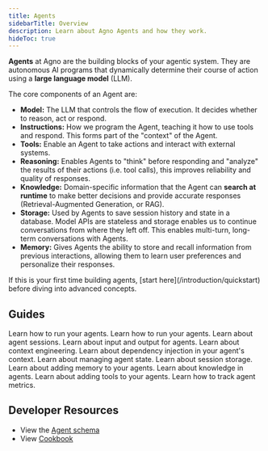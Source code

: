 ```yaml
---
title: Agents
sidebarTitle: Overview
description: Learn about Agno Agents and how they work.
hideToc: true
---
```


**Agents** at Agno are the building blocks of your agentic system. They are autonomous AI programs that dynamically determine their course of action using a **large language model** (LLM).

The core components of an Agent are:

- **Model:** The LLM that controls the flow of execution. It decides whether to reason, act or respond.
- **Instructions:** How we program the Agent, teaching it how to use tools and respond. This forms part of the "context" of the Agent.
- **Tools:** Enable an Agent to take actions and interact with external systems.
- **Reasoning:** Enables Agents to "think" before responding and "analyze" the results of their actions (i.e. tool calls), this improves reliability and quality of responses.
- **Knowledge:** Domain-specific information that the Agent can **search at runtime** to make better decisions and provide accurate responses (Retrieval-Augmented Generation, or RAG). 
- **Storage:** Used by Agents to save session history and state in a database. Model APIs are stateless and storage enables us to continue conversations from where they left off. This enables multi-turn, long-term conversations with Agents.
- **Memory:** Gives Agents the ability to store and recall information from previous interactions, allowing them to learn user preferences and personalize their responses.

<Tip>
  If this is your first time building agents, [start here](/introduction/quickstart) before diving into advanced concepts.
</Tip>

## Guides

<CardGroup cols={2}>
  <Card
    title="Building your Agent"
    icon="wrench"
    iconType="duotone"
    href="/concepts/agents/building-your-agent"
  >
    Learn how to run your agents.
  </Card>
  <Card
    title="Running your Agent"
    icon="user-robot"
    iconType="duotone"
    href="/concepts/agents/running-your-agent"
  >
    Learn how to run your agents.
  </Card>
  <Card
    title="Agent Sessions"
    icon="comments"
    iconType="duotone"
    href="/concepts/agents/sessions"
  >
    Learn about agent sessions.
  </Card>
  <Card
    title="Input & Output"
    icon="fire"
    iconType="duotone"
    href="/concepts/agents/input-output"
  >
    Learn about input and output for agents.
  </Card>
  <Card
    title="Context Engineering"
    icon="file-lines"
    iconType="duotone"
    href="/concepts/agents/context"
  >
    Learn about context engineering.
  </Card>
  <Card
    title="Dependencies"
    icon="brackets-curly"
    iconType="duotone"
    href="/concepts/agents/dependencies"
  >
    Learn about dependency injection in your agent's context.
  </Card>
  <Card
    title="Agent State"
    icon="crystal-ball"
    iconType="duotone"
    href="/concepts/agents/state"
  >
    Learn about managing agent state.
  </Card>
  <Card
    title="Agent Storage"
    icon="database"
    iconType="duotone"
    href="/concepts/agents/storage"
  >
    Learn about session storage.
  </Card>
  <Card
    title="Memory"
    icon="head-side-brain"
    iconType="duotone"
    href="/concepts/agents/memory"
  >
    Learn about adding memory to your agents.
  </Card>
  <Card
    title="Knowledge"
    icon="books"
    iconType="duotone"
    href="/concepts/agents/knowledge"
  >
    Learn about knowledge in agents.
  </Card>
  <Card
    title="Tools"
    icon="wrench"
    iconType="duotone"
    href="/concepts/agents/tools"
  >
    Learn about adding tools to your agents.
  </Card>
  <Card
    title="Agent Metrics"
    icon="chart-line"
    iconType="duotone"
    href="/concepts/agents/metrics"
  >
    Learn how to track agent metrics.
  </Card>
</CardGroup>

## Developer Resources

- View the [Agent schema](/reference/agents/agent)
- View [Cookbook](https://github.com/agno-agi/agno/tree/main/cookbook/agents/README.md)
